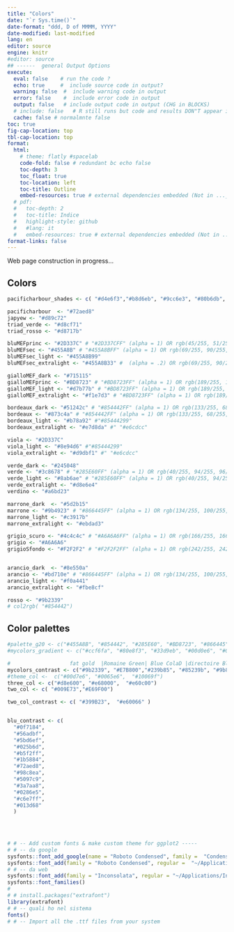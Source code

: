 ```yaml
---
title: "Colors"
date: "`r Sys.time()`"
date-format: "ddd, D of MMMM, YYYY"
date-modified: last-modified
lang: en
editor: source
engine: knitr
#editor: source
## ------  general Output Options
execute:     
  eval: false    # run the code ? 
  echo: true     #  include source code in output?
  warning: false  #  include warning code in output
  error: false    #  include error code in output
  output: false   # include output code in output (CHG in BLOCKS)
  # include: false   # R still runs but code and results DON"T appear in output  
  cache: false # normalmnte false
toc: true
fig-cap-location: top
tbl-cap-location: top
format:
  html:
    # theme: flatly #spacelab
    code-fold: false # redundant bc echo false 
    toc-depth: 3
    toc_float: true
    toc-location: left
    toc-title: Outline
    embed-resources: true # external dependencies embedded (Not in ..._files/)
  # pdf:
  #   toc-depth: 2
  #   toc-title: Indice
  #   highlight-style: github
  #   #lang: it
  #   embed-resources: true # external dependencies embedded (Not in ..._files/)
format-links: false
---
```


::: {.callout-caution collapse="false"}
Web page construction in progress...
:::


## Colors

 
```r
pacificharbour_shades <- c( "#d4e6f3","#b8d6eb", "#9cc6e3", "#80b6db",  "#72aed8", "#5b8bac", "#39576c",  "#16222b")

pacificharbour  <- "#72aed8"
japyew <- "#d89c72"
triad_verde <- "#d8cf71"
triad_rosso <- "#d8717b"

bluMEFprinc <- "#2D337C" # "#2D337CFF" (alpha = 1) OR rgb(45/255, 51/255, 124/255, 1)
bluMEFsec <- "#455A8B" # "#455A8BFF" (alpha = 1) OR rgb(69/255, 90/255, 139/255, 1)
bluMEFsec_light <- "#455A8B99"
bluMEFsec_extralight <- "#455A8B33" #  (alpha = .2) OR rgb(69/255, 90/255, 139/255, .2)

gialloMEF_dark <- "#715115"
gialloMEFprinc <- "#BD8723" # "#BD8723FF" (alpha = 1) OR rgb(189/255, 135/255, 35/255, 1)
gialloMEF_light <- "#d7b77b" # "#BD8723FF" (alpha = 1) OR rgb(189/255, 135/255, 35/255, 0.4)
gialloMEF_extralight <- "#f1e7d3" # "#BD8723FF" (alpha = 1) OR rgb(189/255, 135/255, 35/255, 0.2)

bordeaux_dark <- "#51242c" # "#854442FF" (alpha = 1) OR rgb(133/255, 68/255, 66/255, 1)
bordeaux <- "#873c4a" # "#854442FF" (alpha = 1) OR rgb(133/255, 68/255, 66/255, 1)
bordeaux_light <- "#b78a92" #"#85444299"
bordeaux_extralight <- "#e7d8da" #" "#e6cdcc"

viola <- "#2D337C"
viola_light <- "#8e94d6" #"#85444299"
viola_extralight <- "#d9dbf1" #" "#e6cdcc"

verde_dark <- "#245048"
verde <- "#3c8678" # "#285E60FF" (alpha = 1) OR rgb(40/255, 94/255, 96/255, 1)
verde_light <- "#8ab6ae" # "#285E60FF" (alpha = 1) OR rgb(40/255, 94/255, 96/255, 1)
verde_extralight <- "#d8e6e4"
verdino <- "#a6bd23"

marrone_dark  <- "#5d2b15"
marrone <- "#9b4923" # "#866445FF" (alpha = 1) OR rgb(134/255, 100/255, 69/255, 1)
marrone_light <- "#c3917b"
marrone_extralight <- "#ebdad3"

grigio_scuro <- "#4c4c4c" # "#A6A6A6FF" (alpha = 1) OR rgb(166/255, 166/255, 166/255, 1)
grigio <- "#A6A6A6"
grigioSfondo <- "#F2F2F2" # "#F2F2F2FF" (alpha = 1) OR rgb(242/255, 242/255, 242/255, 1)


arancio_dark  <- "#8e550a"
arancio <- "#bd710e" # "#866445FF" (alpha = 1) OR rgb(134/255, 100/255, 69/255, 1)
arancio_light <- "#f0a441"
arancio_extralight <- "#fbe8cf"

rosso <- "#9b2339"
# col2rgb( "#854442")
```



## Color palettes 

```r
#palette_g20 <- c("#455A8B", "#854442", "#285E60", "#BD8723", "#866445", "#A6A6A6")
#mycolors_gradient <- c("#ccf6fa", "#80e8f3", "#33d9eb", "#00d0e6", "#0092a1")

#                   fat gold  |Romaine Green| Blue ColaD |directoire Blue| Bourgeois  | Aztec Turquoise | Fulvous
mycolors_contrast <- c("#9b2339", "#E7B800","#239b85", "#85239b", "#9b8523","#23399b", "#d8e600", "#0084e6","#399B23",  "#e60066" , "#00d8e6",  "#005ca1", "#e68000")
#theme_col <-  c("#00d7e6", "#0065e6",  "#10069f")  
three_col <- c("#d8e600", "#e68000",  "#e60c00")     
two_col <- c( "#009E73","#E69F00")

two_col_contrast <- c( "#399B23",  "#e60066" )


blu_contrast <- c(
  "#0f7184",
  "#56adbf",
  "#5bd6ef",
  "#025b6d",
  "#b5f2ff",
  "#1b5884",
  "#72aed8",
  "#98c8ea",
  "#5097c9",
  "#3a7aa8",
  "#0286e5",
  "#c6e7ff",
  "#013d68"
  )
  

 
```



```r
# # -- Add custom fonts & make custom theme for ggplot2 -----
# # -- da google
sysfonts::font_add_google(name = "Roboto Condensed", family =  "Condensed")
sysfonts::font_add(family = "Roboto Condensed", regular =  "~/Applications/Roboto_Condensed/RobotoCondensed#-Regular.ttf")
# # -- da web
sysfonts::font_add(family = "Inconsolata", regular = "~/Applications/Inconsolata/static/Inconsolata_Expanded#.ttf")
sysfonts::font_families()
# 
# # install.packages("extrafont")
library(extrafont)
# # -- quali ho nel sistema
fonts()
# # -- Import all the .ttf files from your system
```

